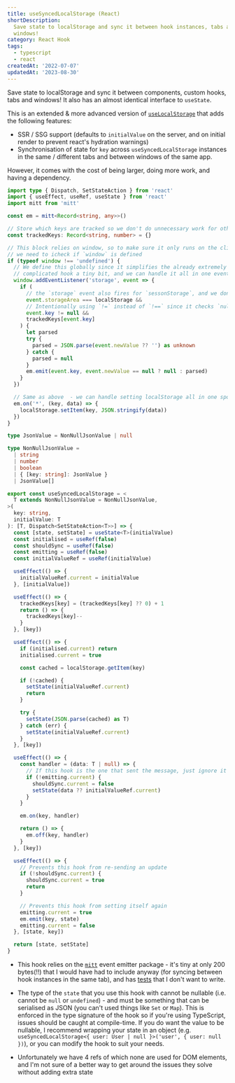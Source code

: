 ```yaml
---
title: useSyncedLocalStorage (React)
shortDescription:
  Save state to localStorage and sync it between hook instances, tabs and
  windows!
category: React Hook
tags:
  - typescript
  - react
createdAt: '2022-07-07'
updatedAt: '2023-08-30'
---
```


Save state to localStorage and sync it between components, custom hooks, tabs
and windows! It also has an almost identical interface to `useState`.

This is an extended & more advanced version of
[`useLocalStorage`](/snippets/use-local-storage) that adds the following
features:

- SSR / SSG support (defaults to `initialValue` on the server, and on initial
  render to prevent react's hydration warnings)
- Synchronisation of state for `key` across `useSyncedLocalStorage` instances in
  the same / different tabs and between windows of the same app.

However, it comes with the cost of being larger, doing more work, and having a
dependency.

```ts
import type { Dispatch, SetStateAction } from 'react'
import { useEffect, useRef, useState } from 'react'
import mitt from 'mitt'

const em = mitt<Record<string, any>>()

// Store which keys are tracked so we don't do unnecessary work for other uses of localStorage
const trackedKeys: Record<string, number> = {}

// This block relies on window, so to make sure it only runs on the client
// we need to icheck if `window` is defined
if (typeof window !== 'undefined') {
  // We define this globally since it simplifies the already extremely
  // complicated hook a tiny bit, and we can handle it all in one event handler
  window.addEventListener('storage', event => {
    if (
      // the `storage` event also fires for `sessonStorage`, and we don't care about that for this hook
      event.storageArea === localStorage &&
      // Intentionally using `!=` instead of `!==` since it checks `null` and `undefined`
      event.key != null &&
      trackedKeys[event.key]
    ) {
      let parsed
      try {
        parsed = JSON.parse(event.newValue ?? '') as unknown
      } catch {
        parsed = null
      }
      em.emit(event.key, event.newValue == null ? null : parsed)
    }
  })

  // Same as above  - we can handle setting localStorage all in one spot.
  em.on('*', (key, data) => {
    localStorage.setItem(key, JSON.stringify(data))
  })
}

type JsonValue = NonNullJsonValue | null

type NonNullJsonValue =
  | string
  | number
  | boolean
  | { [key: string]: JsonValue }
  | JsonValue[]

export const useSyncedLocalStorage = <
  T extends NonNullJsonValue = NonNullJsonValue,
>(
  key: string,
  initialValue: T
): [T, Dispatch<SetStateAction<T>>] => {
  const [state, setState] = useState<T>(initialValue)
  const initialised = useRef(false)
  const shouldSync = useRef(false)
  const emitting = useRef(false)
  const initialValueRef = useRef(initialValue)

  useEffect(() => {
    initialValueRef.current = initialValue
  }, [initialValue])

  useEffect(() => {
    trackedKeys[key] = (trackedKeys[key] ?? 0) + 1
    return () => {
      trackedKeys[key]--
    }
  }, [key])

  useEffect(() => {
    if (initialised.current) return
    initialised.current = true

    const cached = localStorage.getItem(key)

    if (!cached) {
      setState(initialValueRef.current)
      return
    }

    try {
      setState(JSON.parse(cached) as T)
    } catch (err) {
      setState(initialValueRef.current)
    }
  }, [key])

  useEffect(() => {
    const handler = (data: T | null) => {
      // If this hook is the one that sent the message, just ignore it
      if (!emitting.current) {
        shouldSync.current = false
        setState(data ?? initialValueRef.current)
      }
    }

    em.on(key, handler)

    return () => {
      em.off(key, handler)
    }
  }, [key])

  useEffect(() => {
    // Prevents this hook from re-sending an update
    if (!shouldSync.current) {
      shouldSync.current = true
      return
    }

    // Prevents this hook from setting itself again
    emitting.current = true
    em.emit(key, state)
    emitting.current = false
  }, [state, key])

  return [state, setState]
}
```

<Note variant='info'>

- This hook relies on the [`mitt`](https://github.com/developit/mitt) event
  emitter package - it's tiny at only 200 bytes(!!) that I would have had to
  include anyway (for syncing between hook instances in the same tab), and has
  [tests](https://github.com/developit/mitt/blob/main/test/index_test.ts) that I
  don't want to write.

</Note>

<Note variant='warning'>

- The type of the `state` that you use this hook with cannot be nullable (i.e.
  cannot be `null` or `undefined`) - and must be something that can be
  serialised as JSON (you can't used things like `Set` or `Map`). This is
  enforced in the type signature of the hook so if you're using TypeScript,
  issues should be caught at compile-time. If you do want the value to be
  nullable, I recommend wrapping your state in an object (e.g.
  `useSyncedLocalStorage<{ user: User | null }>('user', { user: null })`), or
  you can modify the hook to suit your needs.

- Unfortunately we have 4 refs of which none are used for DOM elements, and I'm
  not sure of a better way to get around the issues they solve without adding
  extra state

</Note>
